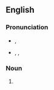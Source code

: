 {{also|vaporware}}
==English==

===Pronunciation===
* {{a|RP}} {{IPA|/ˈveɪ.pə.wɛə(ɹ)/}}, {{X-SAMPA|"veI.p@.wE@(r\)/}}
* {{a|US}} {{enPR|vāʹpərwâr}}, {{IPA|/ˈveɪpɚwɛɹ/}}, {{X-SAMPA|/"veIp@`wEr\/}}

===Noun===
{{en-noun|-}}

# {{UK}} {{alternative form of|vaporware}}